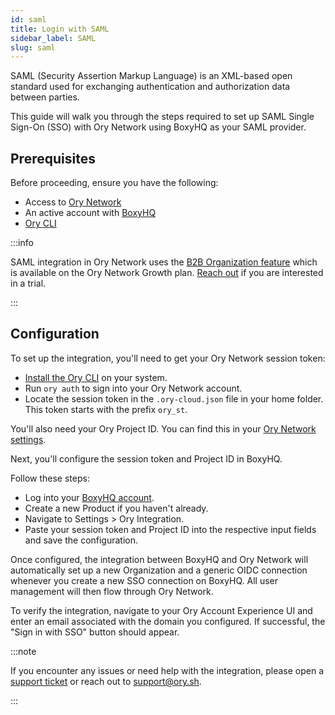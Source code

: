 ```yaml
---
id: saml
title: Login with SAML
sidebar_label: SAML
slug: saml
---
```


SAML (Security Assertion Markup Language) is an XML-based open standard used for exchanging authentication and authorization data
between parties.

This guide will walk you through the steps required to set up SAML Single Sign-On (SSO) with Ory Network using BoxyHQ as your SAML
provider.

## Prerequisites

Before proceeding, ensure you have the following:

- Access to [Ory Network](https://console.ory.sh/)
- An active account with [BoxyHQ](https://app.eu.boxyhq.com/auth/join)
- [Ory CLI](../../guides/cli/installation)

:::info

SAML integration in Ory Network uses the [B2B Organization feature](../../kratos/organizations/) which is available on the Ory
Network Growth plan. [Reach out](https://ory.sh/contact) if you are interested in a trial.

:::

## Configuration

To set up the integration, you'll need to get your Ory Network session token:

- [Install the Ory CLI](../../guides/cli/installation) on your system.
- Run `ory auth` to sign into your Ory Network account.
- Locate the session token in the `.ory-cloud.json` file in your home folder. This token starts with the prefix `ory_st`.

You'll also need your Ory Project ID. You can find this in your
[Ory Network settings](https://console.ory.sh/projects/current/settings).

Next, you'll configure the session token and Project ID in BoxyHQ.

Follow these steps:

- Log into your [BoxyHQ account](https://app.boxyhq.com/).
- Create a new Product if you haven't already.
- Navigate to Settings > Ory Integration.
- Paste your session token and Project ID into the respective input fields and save the configuration.

Once configured, the integration between BoxyHQ and Ory Network will automatically set up a new Organization and a generic OIDC
connection whenever you create a new SSO connection on BoxyHQ. All user management will then flow through Ory Network.

To verify the integration, navigate to your Ory Account Experience UI and enter an email associated with the domain you
configured. If successful, the "Sign in with SSO" button should appear.

:::note

If you encounter any issues or need help with the integration, please open a [support ticket](https://support.ory.sh/) or reach
out to support@ory.sh.

:::
